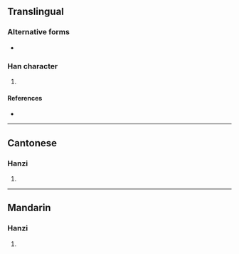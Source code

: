 {{character info/new}}
==Translingual==

===Alternative forms===
* {{l|mul|崖}}

===Han character===
{{Han char|rn=32|rad=土|as=08|sn=11|four=41114|canj=GMGG|ids=⿰土厓}}

# {{defn|Han|sort=土08}}

====References====
* {{Han ref|kx=0232.181|hdz=10451.050|uh=5810|ud=22544|bh=D4C4|bd=54468}}

----

==Cantonese==

===Hanzi===
{{yue-hanzi|jyut=[[ngaai4]]|y=ngaai4}}

# {{defn|lang=yue|sort=土08}}

----

==Mandarin==

===Hanzi===
{{cmn-hanzi|pin=[[yá]] ([[ya2]])|wg=ya<sup>2</sup>}}

# {{defn|lang=cmn|sort=土08}}